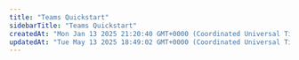```yaml
---
title: "Teams Quickstart"
sidebarTitle: "Teams Quickstart"
createdAt: "Mon Jan 13 2025 21:20:40 GMT+0000 (Coordinated Universal Time)"
updatedAt: "Tue May 13 2025 18:49:02 GMT+0000 (Coordinated Universal Time)"
---
```


<script type="application/ld+json" dangerouslySetInnerHTML={{
  __html: JSON.stringify({
    "@context": "https://schema.org",
    "@type": "HowTo",
    "name": "How to Get Started with Vast.ai Teams",
    "description": "A quickstart guide to creating a team, inviting team members, assigning roles, and using SSH keys with team instances on Vast.ai.",
    "step": [
      {
        "@type": "HowToStep",
        "name": "Create Your Team",
        "text": "There are two ways to create a team: Click on your profile name in the Context Switcher and click the Create Team button, or navigate to the Members section in the Sidebar and click Create Team. Enter your Team Name and optionally transfer some credit to your team during creation by selecting the 'Transfer my personal credits' checkbox. Click Create to finish."
      },
      {
        "@type": "HowToStep",
        "name": "Understand Default Team Roles",
        "text": "Every team comes with two default roles: Manager (full access to team resources) and Member (limited read access to most resources while still being able to rent instances). You can view and manage these roles from the Members Page."
      },
      {
        "@type": "HowToStep",
        "name": "Create Custom Roles (Optional)",
        "text": "To create a new role with custom permissions, navigate to the Roles tab of the Members Page. Name the role and choose the permission groups that the new role will have access to. Once satisfied, click Generate to create the new role."
      },
      {
        "@type": "HowToStep",
        "name": "Invite Team Members",
        "text": "Go to the Members Page and click the Invite button. Enter the email and team role for the person you want to invite, then click Invite to send the invitation email. The invitee will receive an email with a link to join your team. Note: If the recipient does not have a Vast account, they will need to create one before being added to your team."
      },
      {
        "@type": "HowToStep",
        "name": "Set Up SSH Keys for Team Instances",
        "text": "For VM Instances: Add your SSH key to your personal account before the VM is created. For Non-VM Instances: Either add your SSH key directly to the instance or add your key to your personal account, and it will be automatically applied to the team instance."
      }
    ]
  })
}} />

## Introduction

This quickstart guide will walk you through how to create a team, invite new team members and assign them to different roles.

## Creating the Team

There are two ways to create a team:

1. Click on your profile name (or email address) in the Context Switcher and then click the **Create Team** button
2. Or you can navigate to the **Members** section in the Sidebar and click **Create Team**

<Frame caption="Create Team">
  ![](/images/teams-quickstart.webp)
</Frame>

<Frame caption="Members Page">
  ![](/images/teams-quickstart-2.webp)
</Frame>

Once there, you can create your **Team Name** and transfer some credit to your team during creation. You can also skip the credit transfer step and do it later from the [**Billing Page**](/documentation/reference/billing#a6bsE).

To add credit during team creation, select **Transfer my personal credits** checkbox, enter an amount, and then click **Create**.

<Frame caption="Team Creation">
  ![](/images/teams-quickstart-3.webp)
</Frame>

After successfully creating the team you should see your Team Name and role in the Context Switcher in the upper left corner and the Team Dashboard on the **Members** page.

<Frame caption="Members Page">
  ![](/images/teams-quickstart-4.webp)
</Frame>

The **Members** section is the main way that team owners and managers can interact with the Teams ecosystem. From here you can invite team members, create/manage team roles, remove team members, etc.

## Managing Team Roles

Every team comes with two default roles: manager and member.

Managers have full access to team resources, while members have limited read access to most resources while still being able to rent instances. [Learn more.](/documentation/teams/teams-roles)

To create a new role with your desired permissions, navigate to the **Roles** tab of the **Members** **Page**. Then you can name the role and choose the permission groups that the new role will have access to. Once you are satisfied, click **Generate** to create the new role.

<Frame caption="Create Role with custom permissions">
  ![](/images/teams-quickstart-5.webp)
</Frame>

For more information on Permission Groups and what they allow access to, [click here](/api-reference/permissions-and-authorization).

## Inviting Team Members

To invite a team member, go to the **Members Page** and click on the **Invite** button.

This will bring up a quick popup where you can enter the email and team role for the person you want to invite. Once complete, click **Invite** to send the invitation email.

<Frame caption="Invite Member">
  ![](/images/teams-quickstart-6.webp)
</Frame>

Once you send the invitation, the user should get an email asking them to join your team. Upon clicking the link in the email they will be added as a member of your team.

**Note:** if the recipient of the invitation does not have a Vast account, they will need to create one before being added to your Team.

Once the invitee has joined your team, you should see them listed in the **Members** section.

<Frame caption="Team Members">
  ![](/images/teams-quickstart-7.webp)
</Frame>

## Using SSH Keys with Team Instances

If you are part of a **team** and want to connect to a **team’s instance** using SSH, simply add your key to your individual account keys. Here’s how it works depending on the type of instance:

🔹 VM Instances

- Your SSH key **must be added to your personal account before the VM is created**.
- When the VM is launched, all SSH keys in your account are automatically included for access a team instance.

🔹 Non-VM Instances

- You can either:
  - **Add your SSH key directly to the instance**, or
  - **Add your key to your personal account**, in which case it will be automatically applied to the team instance as well.

![Screenshot2025 09 08171421 Pn](/images/Screenshot2025-09-08171421.png)

## Conclusion

You have now successfully created a team\!

From this point, you can add any Billing information the same way as a regular account and invite as many of your teammates as you like so you can collaborate together with ease.